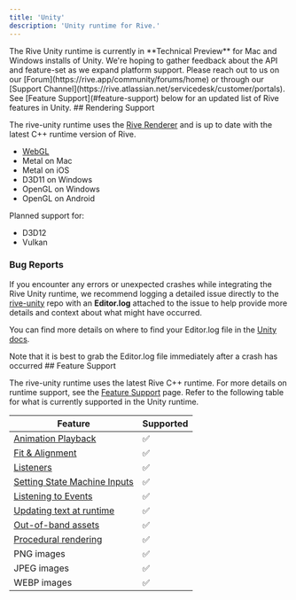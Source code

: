 ```yaml
---
title: 'Unity'
description: 'Unity runtime for Rive.'
---
```



<Note>
 The Rive Unity runtime is currently in **Technical Preview** for Mac and Windows installs of Unity. We're hoping to gather feedback about the API and feature-set as we expand platform support. Please reach out to us on our [Forum](https://rive.app/community/forums/home) or through our [Support Channel](https://rive.atlassian.net/servicedesk/customer/portals).
</Note>

<Note>
 See [Feature Support](#feature-support) below for an updated list of Rive features in Unity.
</Note>
## Rendering Support 

The rive-unity runtime uses the [Rive Renderer](https://rive.app/renderer) and is up to date with the latest C++ runtime version of Rive.

- [WebGL](https://github.com/rive-app/rive-unity/blob/main/WEBGL.md)
- Metal on Mac
- Metal on iOS
- D3D11 on Windows
- OpenGL on Windows
- OpenGL on Android

Planned support for:

- D3D12
- Vulkan

### Bug Reports

If you encounter any errors or unexpected crashes while integrating the Rive Unity runtime, we recommend logging a detailed issue directly to the [rive-unity](https://github.com/rive-app/rive-unity/issues) repo with an **Editor.log** attached to the issue to help provide more details and context about what might have occurred.

You can find more details on where to find your Editor.log file in the [Unity docs](https://docs.unity3d.com/Manual/LogFiles.html).

<Note>
 Note that it is best to grab the Editor.log file immediately after a crash has occurred
</Note>
## Feature Support 

The rive-unity runtime uses the latest Rive C++ runtime. For more details on runtime support, see the [Feature Support](/feature-support) page. Refer to the following table for what is currently supported in the Unity runtime.

| **Feature** | **Supported** |
| --- | --- |
| [Animation Playback](/runtimes/animation-playback) | ✅ |
| [Fit & Alignment​](/runtimes/layout#fit) | ✅ |
| [Listeners​](./listeners) | ✅ |
| [Setting State Machine Inputs​](./state-machines) | ✅ |
| [Listening to Events](./rive-events) | ✅ |
| [Updating text at runtime](/runtimes/text) | ✅ |
| [Out-of-band assets](./loading-assets) | ✅ |
| [Procedural rendering](./procedural-rendering) | ✅ |
| PNG images | ✅ |
| JPEG images | ✅ |
| WEBP images | ✅ |


